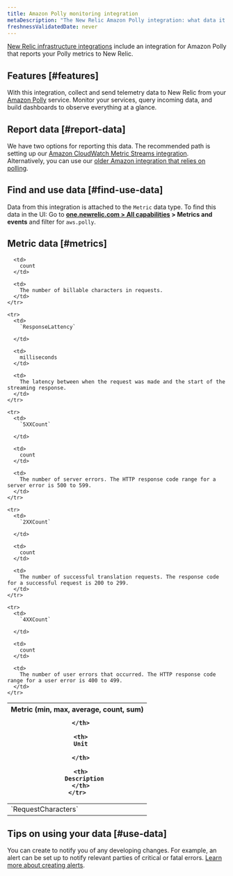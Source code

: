 ```yaml
---
title: Amazon Polly monitoring integration
metaDescription: "The New Relic Amazon Polly integration: what data it reports, and how to enable it."
freshnessValidatedDate: never
---
```


[New Relic infrastructure integrations](/docs/infrastructure/integrations-getting-started/getting-started/introduction-infrastructure-integrations) include an integration for <DNT>Amazon Polly</DNT> that reports your Polly metrics to New Relic.

## Features [#features]

With this integration, collect and send telemetry data to New Relic from your [<DNT>Amazon Polly</DNT>](https://docs.aws.amazon.com/polly) service. Monitor your services, query incoming data, and build dashboards to observe everything at a glance.

## Report data [#report-data]

We have two options for reporting this data. The recommended path is setting up our [Amazon CloudWatch Metric Streams integration](/docs/infrastructure/amazon-integrations/connect/aws-metric-stream). Alternatively, you can use our [older Amazon integration that relies on polling](/docs/infrastructure/infrastructure-integrations/cloud-integrations/configure-polling-frequency-data-collection-cloud-integrations).

## Find and use data [#find-use-data]

Data from this integration is attached to the `Metric` data type. To find this data in the UI: Go to <DNT>**[one.newrelic.com > All capabilities](https://one.newrelic.com/all-capabilities) > Metrics and events**</DNT> and filter for `aws.polly`.

## Metric data [#metrics]

<table>
  <thead>
    <tr>
      <th style={{ width: "200px" }}>
        Metric (min, max, average, count, sum)  

      </th>

      <th>
        Unit  

      </th>

      <th>
        Description
      </th>
    </tr>
  </thead>

  <tbody>
    <tr>
      <td>
        `RequestCharacters`
      </td>

      <td>
        count
      </td>

      <td>
        The number of billable characters in requests.
      </td>
    </tr>

    <tr>
      <td>
        `ResponseLattency`  

      </td>

      <td>
        milliseconds
      </td>

      <td>
        The latency between when the request was made and the start of the streaming response.
      </td>
    </tr>

    <tr>
      <td>
        `5XXCount`  

      </td>

      <td>
        count
      </td>

      <td>
        The number of server errors. The HTTP response code range for a server error is 500 to 599.
      </td>
    </tr>

    <tr>
      <td>
        `2XXCount`  

      </td>

      <td>
        count
      </td>

      <td>
        The number of successful translation requests. The response code for a successful request is 200 to 299.
      </td>
    </tr>

    <tr>
      <td>
        `4XXCount`  

      </td>

      <td>
        count
      </td>

      <td>
        The number of user errors that occurred. The HTTP response code range for a user error is 400 to 499.
      </td>
    </tr>
  </tbody>
</table>

## Tips on using your data [#use-data]

You can create <InlinePopover type="alerts"/> to notify you of any developing changes. For example, an alert can be set up to notify relevant parties of critical or fatal errors. [Learn more about creating alerts](/docs/alerts-applied-intelligence/new-relic-alerts/learn-alerts/introduction-alerts).
